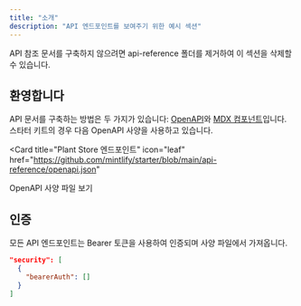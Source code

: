 ```yaml
---
title: "소개"
description: "API 엔드포인트를 보여주기 위한 예시 섹션"
---
```


<Note>
  API 참조 문서를 구축하지 않으려면 api-reference 폴더를 제거하여 이 섹션을 삭제할 수 있습니다.
</Note>

## 환영합니다

API 문서를 구축하는 방법은 두 가지가 있습니다: [OpenAPI](https://mintlify.com/docs/api-playground/openapi/setup)와 [MDX 컴포넌트](https://mintlify.com/docs/api-playground/mdx/configuration)입니다. 스타터 키트의 경우 다음 OpenAPI 사양을 사용하고 있습니다.

<Card
  title="Plant Store 엔드포인트"
  icon="leaf"
  href="https://github.com/mintlify/starter/blob/main/api-reference/openapi.json"
>
  OpenAPI 사양 파일 보기
</Card>

## 인증

모든 API 엔드포인트는 Bearer 토큰을 사용하여 인증되며 사양 파일에서 가져옵니다.

```json
"security": [
  {
    "bearerAuth": []
  }
]
```
